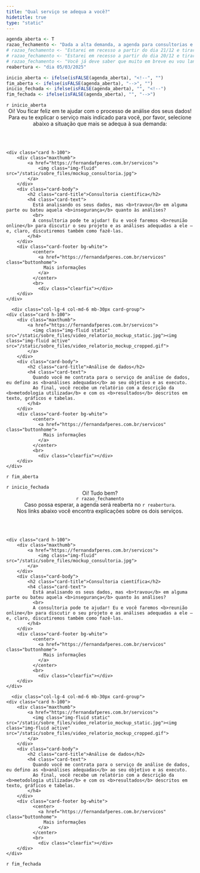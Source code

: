 ```yaml
---
title: "Qual serviço se adequa a você?"
hidetitle: true
type: "static"
---
```


```r
agenda_aberta <- T
razao_fechamento <- "Dada a alta demanda, a agenda para consultorias e análises de dados está **temporariamente fechada**."
# razao_fechamento <- "Estarei em recesso a partir do dia 21/12 e tirarei duas semanas de férias em janeiro. A agenda para contratação dos serviços de análise dados ou consultoria ficará **fechada** durante esse período."
# razao_fechamento <- "Estarei em recesso a partir do dia 20/12 e tirarei uma semana de férias em janeiro. Por esse motivo, a agenda para contratação dos serviços de análise dados ou consultoria está **fechada**."
# razao_fechamento <- "Você já deve saber que muito em breve eu vou lançar um curso, né? Se não sabia, já fica aqui a informação! Para conseguir finalizar todos os detalhes do curso a tempo, a agenda para contratação dos serviços de análise dados ou consultoria está **temporariamente fechada**. Agradeço a compreensão! Em breve estou de volta!"
reabertura <- "dia 05/03/2025"

inicio_aberta <- ifelse(isFALSE(agenda_aberta), "<!--", "")
fim_aberta <- ifelse(isFALSE(agenda_aberta), "-->", "")
inicio_fechada <- ifelse(isFALSE(agenda_aberta), "", "<!--")
fim_fechada <- ifelse(isFALSE(agenda_aberta), "", "-->")
```


<!-- Versão agenda aberta -->


`r inicio_aberta`
<div class = "sobre row">
  
<center>
Oi! Vou ficar feliz em te ajudar com o processo de análise dos seus dados!
<br>
Para eu te explicar o serviço mais indicado para você, por favor, selecione abaixo a situação que mais se adequa à sua demanda:
</center>

<br><br>


<div class="row listrecent">
  
  <div class="col-lg-4 col-md-6 mb-30px card-group">
    <div class="card h-100">
        <div class="maxthumb">
            <a href="https://fernandafperes.com.br/servicos">
                <img class="img-fluid" src="/static/sobre_files/mockup_consultoria.jpg">
            </a>
        </div>
        <div class="card-body">
            <h2 class="card-title">Consultoria científica</h2>
            <h4 class="card-text">
              Está analisando os seus dados, mas <b>travou</b> em alguma parte ou bateu aquela <b>insegurança</b> quanto às análises?
              <br>
              A consultoria pode te ajudar! Eu e você faremos <b>reunião online</b> para discutir o seu projeto e as análises adequadas a ele — e, claro, discutiremos também como fazê-las.
            </h4>
        </div>
        <div class="card-footer bg-white">
              <center>
                <a href="https://fernandafperes.com.br/servicos" class="buttonhome">
                  Mais informações
                </a>
              </center>
              <br>
                <div class="clearfix"></div>
        </div>
    </div>
  </div>
  
  
      <div class="col-lg-4 col-md-6 mb-30px card-group">
    <div class="card h-100">
        <div class="maxthumb">
            <a href="https://fernandafperes.com.br/servicos">
              <img class="img-fluid static" src="/static/sobre_files/video_relatorio_mockup_static.jpg"><img class="img-fluid active" src="/static/sobre_files/video_relatorio_mockup_cropped.gif">
            </a>
        </div>
        <div class="card-body">
            <h2 class="card-title">Análise de dados</h2>
            <h4 class="card-text">
              Quando você me contrata para o serviço de análise de dados, eu defino as <b>análises adequadas</b> ao seu objetivo e as executo.
              Ao final, você recebe um relatório com a descrição da <b>metodologia utilizada</b> e com os <b>resultados</b> descritos em texto, gráficos e tabelas.
            </h4>
        </div>
        <div class="card-footer bg-white">
              <center>
                <a href="https://fernandafperes.com.br/servicos" class="buttonhome">
                  Mais informações
                </a>
              </center>
              <br>
                <div class="clearfix"></div>
        </div>
    </div>
  </div>


</div>
`r fim_aberta`



<!-- Versão agenda fechada -->

`r inicio_fechada`
<div class = "sobre row">
  
<center>
Oi! Tudo bem?
<br>
`r razao_fechamento`<br>
Caso possa esperar, a agenda será reaberta no `r reabertura`.<br>
Nos links abaixo você encontra explicações sobre os dois serviços.
</center>

<br><br>

<div class="row listrecent">
  
  <div class="col-lg-4 col-md-6 mb-30px card-group">
    <div class="card h-100">
        <div class="maxthumb">
            <a href="https://fernandafperes.com.br/servicos">
                <img class="img-fluid" src="/static/sobre_files/mockup_consultoria.jpg">
            </a>
        </div>
        <div class="card-body">
            <h2 class="card-title">Consultoria científica</h2>
            <h4 class="card-text">
              Está analisando os seus dados, mas <b>travou</b> em alguma parte ou bateu aquela <b>insegurança</b> quanto às análises?
              <br>
              A consultoria pode te ajudar! Eu e você faremos <b>reunião online</b> para discutir o seu projeto e as análises adequadas a ele — e, claro, discutiremos também como fazê-las.
            </h4>
        </div>
        <div class="card-footer bg-white">
              <center>
                <a href="https://fernandafperes.com.br/servicos" class="buttonhome">
                  Mais informações
                </a>
              </center>
              <br>
                <div class="clearfix"></div>
        </div>
    </div>
  </div>
  
  
      <div class="col-lg-4 col-md-6 mb-30px card-group">
    <div class="card h-100">
        <div class="maxthumb">
            <a href="https://fernandafperes.com.br/servicos">
              <img class="img-fluid static" src="/static/sobre_files/video_relatorio_mockup_static.jpg"><img class="img-fluid active" src="/static/sobre_files/video_relatorio_mockup_cropped.gif">
            </a>
        </div>
        <div class="card-body">
            <h2 class="card-title">Análise de dados</h2>
            <h4 class="card-text">
              Quando você me contrata para o serviço de análise de dados, eu defino as <b>análises adequadas</b> ao seu objetivo e as executo.
              Ao final, você recebe um relatório com a descrição da <b>metodologia utilizada</b> e com os <b>resultados</b> descritos em texto, gráficos e tabelas.
            </h4>
        </div>
        <div class="card-footer bg-white">
              <center>
                <a href="https://fernandafperes.com.br/servicos" class="buttonhome">
                  Mais informações
                </a>
              </center>
              <br>
                <div class="clearfix"></div>
        </div>
    </div>
  </div>

</div>

`r fim_fechada`

